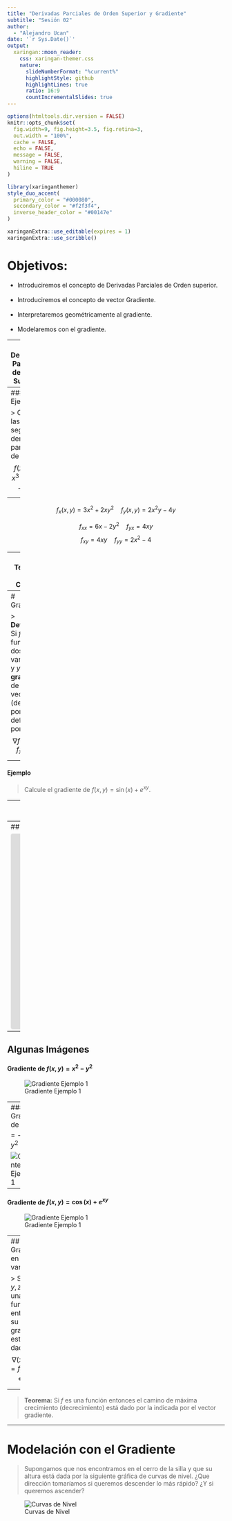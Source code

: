 ---
title: "Derivadas Parciales de Orden Superior y Gradiente"
subtitle: "Sesión 02"  
author: 
  - "Alejandro Ucan"
date: '`r Sys.Date()`'
output:
  xaringan::moon_reader:
    css: xaringan-themer.css
    nature:
      slideNumberFormat: "%current%"
      highlightStyle: github
      highlightLines: true
      ratio: 16:9
      countIncrementalSlides: true
---

```{r setup, include=FALSE}
options(htmltools.dir.version = FALSE)
knitr::opts_chunk$set(
  fig.width=9, fig.height=3.5, fig.retina=3,
  out.width = "100%",
  cache = FALSE,
  echo = FALSE,
  message = FALSE, 
  warning = FALSE,
  hiline = TRUE
)
```

```{r xaringan-themer, include=FALSE, warning=FALSE}
library(xaringanthemer)
style_duo_accent(
  primary_color = "#000080",
  secondary_color = "#f2f3f4",
  inverse_header_color = "#00147e"
)
```

```{r xaringan-editable, echo=FALSE}
xaringanExtra::use_editable(expires = 1)
xaringanExtra::use_scribble()
```
# Objetivos:

  * Introduciremos el concepto de Derivadas Parciales de Orden superior. <br/><br/>
  * Introduciremos el concepto de vector Gradiente. <br/><br/>
  * Interpretaremos geométricamente al gradiente. <br/><br/>
  * Modelaremos con el gradiente.

---
# Derivadas Parciales de Orden Superior

> Si $f$ es una función de dos variables, entonces $$f_x \mbox{ y } f_y$$ son funciones de varias variables también. Por lo que también podemos encontrar sus derivadas parciales: $$(f_x)_x,\, (f_x)_y,\, (f_y)_x,\, (f_y)_y.$$
Que miden las razones de cambio (parcial) en las razones de cambio.

---
#### Ejemplo:

> Calcule las segundas derivadas parciales de $$f(x,y)=x^3+x^2y^2-2y^2.$$

--
$$f_x(x,y)=3x^2 +2xy^2 \quad f_y(x,y)=2x^2y-4y$$

$$f_{xx}= 6x-2y^2 \quad f_{yx}=4xy$$ 
$$f_{xy}=4xy \quad f_{yy}=2x^2-4$$

---
## Teorema de Clairaut

> __Teorema:__ Supongamos que $f$ está definido en una región de $\mathbb{R}^2$ que contenga al punto $(a,b).$ Si las funciones $f_{xy}$ y $f_{yx}$ son continuas en $D,$ entonces $$f_{xy}(a,b)=f_{yx}(a,b).$$

---
# Gradiente

> __Definición:__ Si $f$ es una función de dos variables $x$ y $y,$ el __gradiente__ de $f$ es el vector (denotado por $\nabla f$ ) definido por $$\nabla f(x,y) =f_x \mathbf{i} +f_y \mathbf{j}.$$

--

#### Ejemplo

> Calcule el gradiente de $f(x,y)=\sin(x)+e^{xy}.$

--
$$\nabla f(x,y)=(\cos(x)+ye^{xy})\mathbf{i}+xe^{xy}\mathbf{j}.$$

---
## Interpretación geométrica del Gradiente

<iframe src="https://www.geogebra.org/classic/fasatszx?embed" width="1000" height="450" allowfullscreen style="border: 1px solid #e4e4e4;border-radius: 4px;" frameborder="0"></iframe>

---
## Algunas Imágenes

#### Gradiente de $f(x,y)=x^2-y^2$

![Gradiente Ejemplo 1](Gradiente_Hiperboloid.png)

---
#### Gradiente de $f(x,y)=-x^2-y^2$

![Gradiente Ejemplo 1](Gradiente_Pintura.png)


---

#### Gradiente de $f(x,y)=\cos(x)+e^{xy}$

![Gradiente Ejemplo 1](Gradiente_Ejemplo.png)


---
## Gradiente en tres variables

> Si $f(x,y,z)$ es una función, entonces su gradiente está dado por $$\nabla (x,y,z)=f_x\mathbf{i}+f_y\mathbf{j}+f_z\mathbf{k}.$$

--

> __Teorema:__ Si $f$ es una función entonces el camino de máxima crecimiento (decrecimiento) está dado por la indicada por el vector gradiente.

---
# Modelación con el Gradiente

> Supongamos que nos encontramos en el cerro de la silla y que su altura está dada por la siguiente gráfica de curvas de nivel. ¿Que dirección tomaríamos si queremos descender lo más rápido? ¿Y si queremos ascender?

![Curvas de Nivel](LevelsE1A1.png)